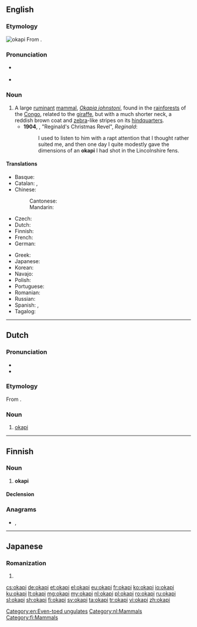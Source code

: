 {{also|Okapi}}
==English==
{{wikipedia}}

===Etymology===
[[Image:Okapi2.jpg|thumb|okapi]]
From {{etyl|mxh|en}} {{m|mxh|okapi}}.

===Pronunciation===
* {{a|South Africa}} {{IPA|/əʊˈkɑːpi/|lang=en}}
* {{a|UK}} {{IPA|/ə(ʊ)ˈkɑːpi/|lang=en}}

===Noun===
{{en-noun}}

# A large [[ruminant]] [[mammal]], ''[[Okapia johnstoni]]'', found in the [[rainforest]]s of the [[Congo]], related to the [[giraffe]], but with a much shorter neck, a reddish brown coat and [[zebra]]-like stripes on its [[hindquarters]].
#* '''1904''', {{w|Saki|‘Saki’}}, "Reginald's Christmas Revel", ''Reginald'':
#*: I used to listen to him with a rapt attention that I thought rather suited me, and then one day I quite modestly gave the dimensions of an '''okapi''' I had shot in the Lincolnshire fens.

====Translations====
{{trans-top|Large ruminant mammal}}
* Basque: {{t+|eu|okapi}}
* Catalan: {{t|ca|ocapi|m}}, {{t|ca|okapi|m}}
* Chinese:
*: Cantonese: {{t|yue|㺢㹢狓|tr=fok3ga1pei4}}
*: Mandarin: {{t+|cmn|㺢㹢狓|tr=huòjiāpí}}
* Czech: {{t+|cs|okapi}}
* Dutch: {{t+|nl|okapi|m}}
* Finnish: {{t+|fi|okapi}}
* French: {{t+|fr|okapi|m}}
* German: {{t+|de|Okapi|n}}
{{trans-mid}}
* Greek: {{t+|el|οκαπία}}
* Japanese: {{t|ja|オカピ|tr=okapi}}
* Korean: {{t|ko|오카피|tr=okapi}}
* Navajo: {{t|nv|bijáád noodǫ́ǫzii}}
* Polish: {{t+|pl|okapi}}
* Portuguese: {{t|pt|ocapi|m}}
* Romanian: {{t+|ro|okapi|f}}
* Russian: {{t+|ru|ока́пи|m}}
* Spanish: {{t|es|okapi|m}}, {{t|es|ocapi|m}}
* Tagalog: {{t|tl|okapi}}
{{trans-bottom}}

[[Category:en:Even-toed ungulates]]

----

==Dutch==
{{wikipedia|lang=nl}}

===Pronunciation===
* {{audio|Nl-okapi.ogg|Audio|lang=nl}}
* {{hyphenation|oka|pi|lang=nl}}

===Etymology===
From {{der|nl|mxh|okapi}}.

===Noun===
{{nl-noun|m|-'s|okapietje}}

# [[okapi#English|okapi]]

[[Category:nl:Mammals]]

----

==Finnish==

===Noun===
{{fi-noun}}

# '''okapi'''

====Declension====
{{fi-decl-risti|okap|||a}}

===Anagrams===
* {{l|fi|poika}}, {{l|fi|pokia}}

[[Category:fi:Mammals]]

----

==Japanese==

===Romanization===
{{ja-romaji}}

# {{ja-romanization of|オカピ}}

[[cs:okapi]]
[[de:okapi]]
[[et:okapi]]
[[el:okapi]]
[[eu:okapi]]
[[fr:okapi]]
[[ko:okapi]]
[[io:okapi]]
[[ku:okapi]]
[[lt:okapi]]
[[mg:okapi]]
[[my:okapi]]
[[nl:okapi]]
[[pl:okapi]]
[[ro:okapi]]
[[ru:okapi]]
[[sl:okapi]]
[[sh:okapi]]
[[fi:okapi]]
[[sv:okapi]]
[[ta:okapi]]
[[tr:okapi]]
[[vi:okapi]]
[[zh:okapi]]